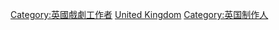 [[Category:英國戲劇工作者|Category:英國戲劇工作者]]
[[Category:戏剧制作人|United Kingdom]]
[[Category:英国制作人|Category:英国制作人]]